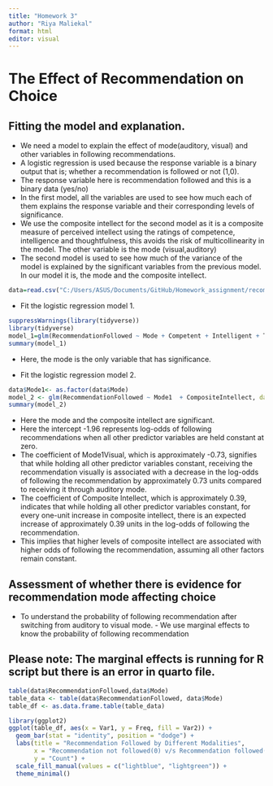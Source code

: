 ```yaml
---
title: "Homework 3"
author: "Riya Maliekal"
format: html
editor: visual
---
```


# The Effect of Recommendation on Choice

## Fitting the model and explanation.

-   We need a model to explain the effect of mode(auditory, visual) and other variables in following recommendations.
-   A logistic regression is used because the response variable is a binary output that is; whether a recommendation is followed or not (1,0).
-   The response variable here is recommendation followed and this is a binary data (yes/no)
-   In the first model, all the variables are used to see how much each of them explains the response variable and their corresponding levels of significance.
-   We use the composite intellect for the second model as it is a composite measure of perceived intellect using the ratings of competence, intelligence and thoughtfulness, this avoids the risk of multicollinearity in the model. The other variable is the mode (visual,auditory)
-   The second model is used to see how much of the variance of the model is explained by the significant variables from the previous model. In our model it is, the mode and the composite intellect.

```r
data=read.csv("C:/Users/ASUS/Documents/GitHub/Homework_assignment/recommendations.csv")
```

-   Fit the logistic regression model 1.

```r
suppressWarnings(library(tidyverse))
library(tidyverse)
model_1=glm(RecommendationFollowed ~ Mode + Competent + Intelligent + Thoughtful + CompositeIntellect, data = data, family=binomial)
summary(model_1)
```

-   Here, the mode is the only variable that has significance.

-   Fit the logistic regression model 2.

```r
data$Mode1<- as.factor(data$Mode)
model_2 <- glm(RecommendationFollowed ~ Mode1  + CompositeIntellect, data = data, family = binomial)
summary(model_2)
```

-   Here the mode and the composite intellect are significant.
-   Here the intercept -1.96 represents log-odds of following recommendations when all other predictor variables are held constant at zero.\
-   The coefficient of Mode1Visual, which is approximately -0.73, signifies that while holding all other predictor variables constant, receiving the recommendation visually is associated with a decrease in the log-odds of following the recommendation by approximately 0.73 units compared to receiving it through auditory mode.
-   The coefficient of Composite Intellect, which is approximately 0.39, indicates that while holding all other predictor variables constant, for every one-unit increase in composite intellect, there is an expected increase of approximately 0.39 units in the log-odds of following the recommendation.
-   This implies that higher levels of composite intellect are associated with higher odds of following the recommendation, assuming all other factors remain constant.

## Assessment of whether there is evidence for recommendation mode affecting choice

-   To understand the probability of following recommendation after switching from auditory to visual mode. - We use marginal effects to know the probability of following recommendation

## Please note: The marginal effects is running for R script but there is an error in quarto file.

```r
table(data$RecommendationFollowed,data$Mode)
table_data <- table(data$RecommendationFollowed, data$Mode)
table_df <- as.data.frame.table(table_data)
```

```r
library(ggplot2)
ggplot(table_df, aes(x = Var1, y = Freq, fill = Var2)) +
  geom_bar(stat = "identity", position = "dodge") +
  labs(title = "Recommendation Followed by Different Modalities",
       x = "Recommendation not followed(0) v/s Recommendation followed(1)",
       y = "Count") +
  scale_fill_manual(values = c("lightblue", "lightgreen")) +
  theme_minimal()
```
